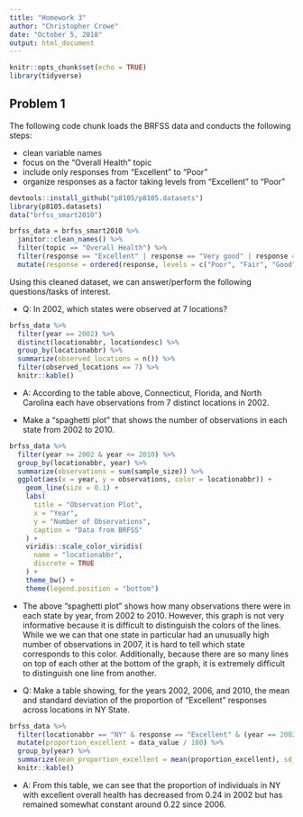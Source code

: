```yaml
---
title: "Homework 3"
author: "Christopher Crowe"
date: "October 5, 2018"
output: html_document
---
```


```r
knitr::opts_chunk$set(echo = TRUE)
library(tidyverse)
```

## Problem 1

The following code chunk loads the BRFSS data and conducts the following steps:

* clean variable names
* focus on the "Overall Health" topic
* include only responses from "Excellent" to "Poor"
* organize responses as a factor taking levels from "Excellent" to "Poor"

```r
devtools::install_github("p8105/p8105.datasets")
library(p8105.datasets)
data("brfss_smart2010")

brfss_data = brfss_smart2010 %>%
  janitor::clean_names() %>% 
  filter(topic == "Overall Health") %>% 
  filter(response == "Excellent" | response == "Very good" | response == "Good" | response == "Fair" | response == "Poor") %>%
  mutate(response = ordered(response, levels = c("Poor", "Fair", "Good", "Very good", "Excellent")))
```

Using this cleaned dataset, we can answer/perform the following questions/tasks of interest. 

* Q: In 2002, which states were observed at 7 locations?
```r
brfss_data %>% 
  filter(year == 2002) %>% 
  distinct(locationabbr, locationdesc) %>% 
  group_by(locationabbr) %>% 
  summarize(observed_locations = n()) %>% 
  filter(observed_locations == 7) %>% 
  knitr::kable()
```


* A: According to the table above, Connecticut, Florida, and North Carolina each have observations from 7 distinct locations in 2002.



 * Make a “spaghetti plot” that shows the number of observations in each state from 2002 to 2010.
  
```r
brfss_data %>% 
  filter(year >= 2002 & year <= 2010) %>% 
  group_by(locationabbr, year) %>% 
  summarize(observations = sum(sample_size)) %>% 
  ggplot(aes(x = year, y = observations, color = locationabbr)) +
    geom_line(size = 0.1) +
    labs(
      title = "Observation Plot",
      x = "Year",
      y = "Number of Observations",
      caption = "Data from BRFSS"
    ) +
    viridis::scale_color_viridis(
      name = "locationabbr",
      discrete = TRUE
    ) +
    theme_bw() +
    theme(legend.position = "bottom")
```

* The above "spaghetti plot" shows how many observations there were in each state by year, from 2002 to 2010. However, this graph is not very informative because it is difficult to distinguish the colors of the lines. While we we can that one state in particular had an unusually high number of observations in 2007, it is hard to tell which state corresponds to this color. Additionally, because there are so many lines on top of each other at the bottom of the graph, it is extremely difficult to distinguish one line from another. 

* Q: Make a table showing, for the years 2002, 2006, and 2010, the mean and standard deviation of the proportion of “Excellent” responses across locations in NY State.

```r
brfss_data %>% 
  filter(locationabbr == "NY" & response == "Excellent" & (year == 2002 | year == 2006 | year == 2010)) %>% 
  mutate(proportion_excellent = data_value / 100) %>% 
  group_by(year) %>% 
  summarize(mean_proportion_excellent = mean(proportion_excellent), sd_proportion_excellent = sd(proportion_excellent)) %>% 
  knitr::kable()
```


 
 * A: From this table, we can see that the proportion of individuals in NY with excellent overall health has decreased from 0.24 in 2002 but has remained somewhat constant around 0.22 since 2006. 







